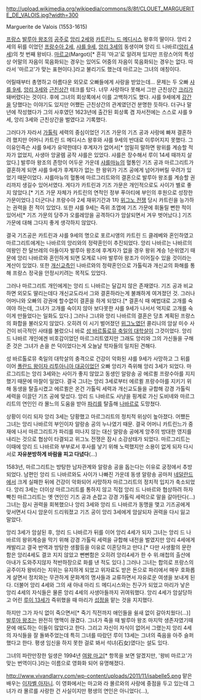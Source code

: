 http://upload.wikimedia.org/wikipedia/commons/8/8f/CLOUET_MARGUERITE_DE_VALOIS.jpg?width=300

Marguerite de Valois
(1553-1615)

[[프랑스]] [[발루아 왕조]]의 [[공주]]로 [[앙리 2세]]와 [[카트린느 드 메디시스]] 왕후의 딸이다. 앙리 2세의 뒤를 이었던 [[프랑수아 2세]], [[샤를 9세]], [[앙리 3세]]의 동생이며 앙리 드 나바르([[앙리 4세]])의 첫 번째 왕비다. [[마고#s-2|마르고]](Margot)[* 흔히 '마고'로 알려져 있지만 프랑스어의 특성상 어말의 자음이 묵음화되는 경우는 있어도 어중의 자음이 묵음화되는 경우는 없다. 따라서 '마르고'가 맞는 표현이다.]라고 불리기도 했는데 마르고는 그녀의 애칭이다.

어릴때부터 총명하고 아름다운 외모로 오빠들에게 사랑을 받았는데... 문제는 두 오빠 [[샤를 9세]], [[앙리 3세]]와 [[근친상간]] 테크를 탔다. 너무 사랑하다 못해서 그만 근친상간 [[크리]]가 돼버렸다는 것이다. 후에 그녀의 회상록에서 이를 고백하기도 했다. 샤를 9세에게 [[강간]]을 당했다는 이야기도 있지만 어쨌든 근친상간의 관계였던건 분명한 듯하다. 더구나 말년에 작성했다가 그의 사후였던 1623년에 출간된 회상록 겸 자서전에는 스스로 샤를 9세, 앙리 3세와 근친상간을 벌였다고 기록했다.

그러다가 자라서 [[가톨릭]] 세력의 중심이었던 기즈 가문의 기즈 공과 사랑에 빠져 결혼하려 했지만 어머니 카트린 드 메디시스 왕후와 샤를 9세의 반대로 이루어지지 못했다. 그 이유인즉슨 샤를 9세가 유약한데다 후계자가 없어서[* 엄밀히 말하면 왕위를 계승할 적자가 없었지, 사생아 앙굴렘 공작 샤를은 있었다. 샤를은 장수해서 루이 14세 때까지 살았다.] 발루아 왕조의 존망이 어두운 가운데 [[카롤루스 대제|샤를마뉴]]의 혈통인 기즈 공과 마르그리트가 결혼하게 되면 샤를 9세가 후계자가 없는 한 왕위가 기즈 공에게 넘어가버릴 우려가 있었기 때문이었다. 샤를마뉴의 혈통에 마르그리트와의 결혼으로 발루아 왕조를 계승할 권리까지 생길수 있어서였다. 게다가 카트린과 기즈 가문은 개인적으로도 사이가 별로 좋지 않았다.[* 기즈 가문 자체가 카트린의 연적인 정부 푸아티에 부인의 후원으로 성장한 가문이었다.] 더군다나 프랑수아 2세 재위기간과 1차 [[위그노 전쟁]] 당시 카트린을 능가하는 권력을 쥔 적이 있었다. 또한 샤를 9세는 즉위 초엽에 기즈 가문에 휘둘릴 뻔한 적이 있어서[* 기즈 가문의 당주가 오를레앙을 공격하다가 암살되면서 겨우 벗어났다.] 기즈 가문에 대해 그다지 좋게 생각하지 않았다.

결국 기즈공은 카트린과 샤를 9세의 명으로 포르시앵의 카트린 드 클레베와 혼인하였고 마르그리트에게는 나바르의 앙리와의 정략혼인이 추진되었다. 앙리 나바르는 나바르의 여왕인 잔 달브레의 아들이자 발루아 왕조에 후계자가 없을 경우 왕위 계승 1순위였기 때문에 앙리 나바르와 혼인하게 되면 모계로 나마 발루아 왕조가 이어질수 있을 것이라는 계산이 있었다. 또한 [[개신교]]측인 나바르와의 정략혼인으로 가톨릭과 개신교의 화해를 통해 프랑스 정국을 안정시키려는 목적도 있었다.

그러나 마르그리트 개인에게는 앙리 드 나바르는 달갑지 않은 존재였다. 기즈 공과 비교하면 외모도 딸리는데다 개신교도라서 그와 결혼하라는게 불쾌하게 여겨졌던 것. 그러나 어머니와 오빠의 강권에 할수없이 결혼을 하게 되었다.[* 결혼식 때 예법대로 고개를 숙여야 하는데, 그녀가 고개를 숙이지 않아 보다못한 샤를 9세가 나서서 억지로 고개를 숙이게 만들었다는 일화도 있다.] 그러나 그녀와 앙리 나바르의 결혼은 당초 계획된 프랑스의 화합을 불러오지 않았다. 오히려 이 시기 벌어졌던 [[위그노]]였던 콜리니의 암살 미수 사건이 비극적인 사태를 불렀으니 바로 [[성 바르톨로뮤 축일의 대학살]]이 그것이었다. 앙리 드 나바르 개인에겐 비호감이었던 마르그리트였지만 그래도 앙리와 그의 가신들을 구해준 것은 그녀가 손을 쓴 덕이었다는게 오늘날 학자들의 일치된 견해다.

성 바르톨로뮤 축일의 대학살의 충격으로 건강이 악화된 샤를 9세가 사망하고 그 뒤를 이어 [[폴란드-리투아니아|폴란드 왕이자 리투아니아 대공]]이었던 오빠 앙리가 즉위해 앙리 3세가 되었다. 마르그리트는 앙리 3세와는 사이가 좋지 않았고 동생인 알랑송 공 에르퀼 프랑수아를 지지했기 때문에 마찰이 일었다. 결국 그녀는 앙리 3세로부터 에르퀼 프랑수아를 지키기 위해 동생을 탈출시켰고 에르퀼은 온건 가톨릭 세력과 개신교도들을 규합해 강경 가톨릭 세력을 이끌던 기즈 공에 맞섰다. 앙리 드 나바르도 사냥을 핑계로 가신 도비녜와 마르그리트의 연인인 라 몰느의 도움을 받아 [[파리(도시)|파리]]를 탈출해 [[나바라#s-1|나바르]]로 도망쳤다.

상황이 이리 되자 앙리 3세는 당황했고 마르그리트의 정치적 위상이 높아졌다. 어쨌든 그녀는 앙리 나바르의 부인이자 알랑송 공의 누나였기 때문. 결국 어머니 카트린느가 중재에 나서 마르그리트가 파리를 떠나지 않는 대신 알랑송 공에게 앙주의 방대한 영지를 내리는 것으로 협상이 타결되고 위그노 전쟁은 잠시 소강상태가 되었다. 마르그리트는 이때에 앙리 드 나바르와 부부로서 후사를 낳기 위해 노력했지만 소용이 없게 되자 다시 서로 '''자유분방하게 바람을 피고 다녔다'''(...)

1583년, 마르그리트는 방탕한 남자관계와 알랑송 공을 돕는다는 이유로 궁정에서 추방되었다. 남편인 앙리 드 나바르와도 사이가 나빠진 가운데 동생 알랑송 공마저 [[네덜란드]]에서 크게 실패한 뒤에 건강이 악화되어 사망하자 마르그리트의 정치적 입지가 축소되었다. 앙리 3세는 더이상 마르그리트를 통하지 않고 직접 앙리 드 나바르와 협상하려 하자 빡친 마르그리트는 옛 연인인 기즈 공과 손잡고 강경 가톨릭 세력으로 말을 갈아탄다(...) 그녀는 잠시 권력을 회복했으나 앙리 3세와 앙리 드 나바르가 동맹을 맺고 기즈공에게 맞서면서 다시 암운이 드리워졌고 기즈 공이 앙리 3세에게 암살되자 권력을 다시 잃고 말았다.

앙리 3세가 암살된 후, 앙리 드 나바르가 뒤를 이어 앙리 4세가 되자 그녀는 앙리 드 나바르의 왕위계승을 막기 위해 강경 가톨릭 세력을 규합해 내전을 벌였지만 앙리 4세에게 캐발리고 결국 반역과 방탕한 생활등을 이유로 이혼당하고 만다.[* 다만 사생활의 문란함은 앙리4세도 결코 지지 않았고 뻔뻔함은 오히려 앙리4세가 한 수 위.애첩의 출산에 아내가 도와주지않자 적반하장으로 화를 낸 적도 있다.] 그러나 그녀는 합의로 프랑스의 공주이자 왕비라는 지위는 유지하게 되었고 위자료도 받은 돈으로 파리에서 매우 호화롭게 살면서 정치와는 무관하게 문화계의 명사들과 교류하면서 자유로운 여생을 보내게 된다. 더불어 앙리 4세와 그의 새 아내 마리 드 메디시스와는 친구가 되었고 마리가 낳은 앙리 4세의 자식들은 물론 앙리 4세의 사생아들까지 귀여워했다. 앙리 4세가 암살당하고 어린 [[루이 13세]]가 즉위했을 때 마리가 [[섭정]]을 맡는 것을 지지했다.

하지만 그가 자식 없이 죽으면서[* 죽기 직전까지 애인들을 쉴새 없이 갈아치웠다(...)] [[발루아 왕조]]는 완전히 명맥이 끊겼다. 그녀가 죽을 때 발루아 왕조 마지막 생존자였기때문에 애도하는 이들이 많았다고 한다. 그리고 자신이 자식이 없어서 그랬는지 앙리 4세의 자식들을 잘 돌봐주었는데 특히 그녀를 따랐던 루이 13세는 그녀의 죽음을 아주 슬퍼했다고 한다. 평생 임신을 하지 못한 걸로 봐서 석녀(石女)였다는 설도 있다.

그녀의 파란만장한 일생은 1994년 [[여왕 마고]][* 항목을 보면 알겠지만, '왕비 마르고'가 맞는 번역이다.]라는 이름으로 영화화 되어 유명해졌다. 

http://www.vivandlarry.com/wp-content/uploads/2011/11/isabelle5.png
맡은 배우는 [[이자벨 아자니]]. 이 영화에서는 마고와 라 몰르와의 사랑에 중점을 두고 있는데 그녀가 라 몰르를 사랑한 건 사실이지만 평생의 연인은 아니었다(...),
